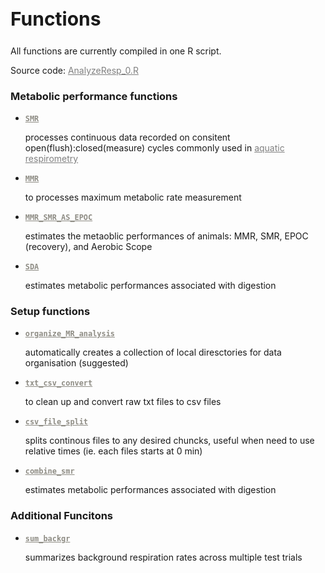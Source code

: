 


<div class="page-header">
<h2 style="font-size: 30px; text-align:left;">Functions</h2>

</div>

<div class="well">
All functions are currently compiled in one R script. 
<p>Source code: <a href = "https://github.com/kraskura/AnalyzeResp_0/blob/main/R/AnalyzeResp_0.R" style = "color:gray;">AnalyzeResp_0.R</a></p>
</div>

### Metabolic performance functions

<ul>
  <li><a href="./SMR.html" style = "color:#8e8c84; font-weight:bold;"><code>SMR</code></a>
    <p> processes continuous data recorded on consitent open(flush):closed(measure) cycles commonly used in <a href ="./about.html" style = "color:gray;">aquatic respirometry</a></p></li> 
  <li><a href="./MMR.html" style = "color:#8e8c84; font-weight:bold;"><code>MMR</code></a>
    <p> to processes maximum metabolic rate measurement</p></li> 
  <li><a href="./MMR_SMR_AS_EPOC.html" style = "color:#8e8c84; font-weight:bold;"><code>MMR_SMR_AS_EPOC</code></a>
    <p> estimates the metaoblic performances of animals: MMR, SMR, EPOC (recovery), and Aerobic Scope</p></li> 
  <li><a href="./SDA.html" style = "color:#8e8c84; font-weight:bold;"><code>SDA</code></a>
    <p> estimates metabolic performances associated with digestion</p></li> 
</ul>


### Setup functions

<ul>
  <li><a href="./organize_MR_analysis.html" style = "color:#8e8c84; font-weight:bold;"><code>organize_MR_analysis</code></a>
    <p> automatically creates a collection of local diresctories for data organisation (suggested)</p></li> 
  <li><a href="./txt_csv_convert.html" style = "color:#8e8c84; font-weight:bold;"><code>txt_csv_convert</code></a>
    <p> to clean up and convert raw txt files to csv files</p></li> 
  <li><a href="./csv_file_split.html" style = "color:#8e8c84; font-weight:bold;"><code>csv_file_split</code></a>
    <p> splits continous files to any desired chuncks, useful when need to use relative times (ie. each files starts at 0 min)</p></li> 
  <li><a href="./combine_smr.html" style = "color:#8e8c84; font-weight:bold;"><code>combine_smr</code></a>
    <p> estimates metabolic performances associated with digestion</p></li> 
</ul>


### Additional Funcitons 

<ul>
  <li><a href="./sum_backgr.html" style = "color:#8e8c84; font-weight:bold;"><code>sum_backgr</code></a>
    <p> summarizes background respiration rates across multiple test trials</p></li> 
</ul>







